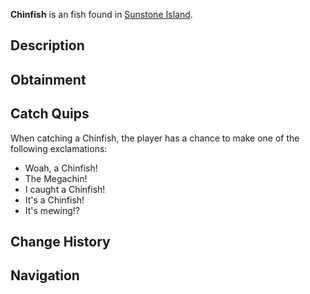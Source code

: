 {{FishInfobox
|image          = Chinfish.png
|rarity         = Uncommon
|sea            = First Sea
|location       = [[Sunstone Island]]
|sublocation    = 
|sources        = Fishing Rod
|radar_location = 
|xp             = 40
|weather        = Rain
|time           = 
|season         = Autumn, Winter
|bait           = 
|base_weight    = 4
|base_value     = 85
|weight_range   = 2
|base_chance    = 70
|base_resil     = 80
}}
'''Chinfish''' is an {{Rarity|Uncommon}} fish found in [[Sunstone Island]].

== Description ==
{{Description|The Chinfish is a peculiar species with a distinct chin-like protrusion on its lower jaw. They are sluggish swimmers and are an interesting catch to have on the other side of your line.|Bestiary Entry}}

== Obtainment ==
{{Description|Caught near Sunstone Island.|Bestiary Hint}}
{{Fish Availability|
Sunstone Island
|top_rods      = 
Leviathan's Fang Rod\177399.1\169256.2;
Trident Rod\174960.89\108041.75;
Free Spirit Rod\172446.32\107849.68;
No-Life Rod\171215.29\154366.99;
Azure Of Lagoon\169392.2\106409.19;
Training Rod\147146.72\165993.54;
Flimsy Rod\119201.67\109519.99;
Resourceful Rod\151749.78\105481.26;
Fast Rod\153748.31\153748.31;
Seraphic Rod\153906.54\153541.51;
Blazebringer Rod\159380.39\123640.29;
Zeus Rod\158325.1\131047.87;
Verdant Shear Rod\158076.36\131144.12;
Depthseeker Rod\156846.14\119869.45;
Avalanche Rod\155528.53\107595.06;
Challenger's Rod\155379.47\140538.47;
Volcanic Rod\154635.38\108280.23;
Astralhook Rod\150566.42\69616.49;
Rod Of The Depths\149055.91\127520.07;
Rod Of The Forgotten Fang\148773.63\140204.99;
Ethereal Prism Rod\148613.57\110122.04;
Rod Of The Exalted One\143879.89\125424.52;
Steady Rod\77264.36\57296.64
|recommended   = Trident Rod
}}

== Catch Quips ==
When catching a Chinfish, the player has a chance to make one of the following exclamations:
* Woah, a Chinfish!
* The Megachin!
* I caught a Chinfish!
* It's a Chinfish!
* It's mewing!?

== Change History ==
{{Change History|{{subst:Current Version}}}}

== Navigation ==
{{Fish Navbox|Sunstone Island}}